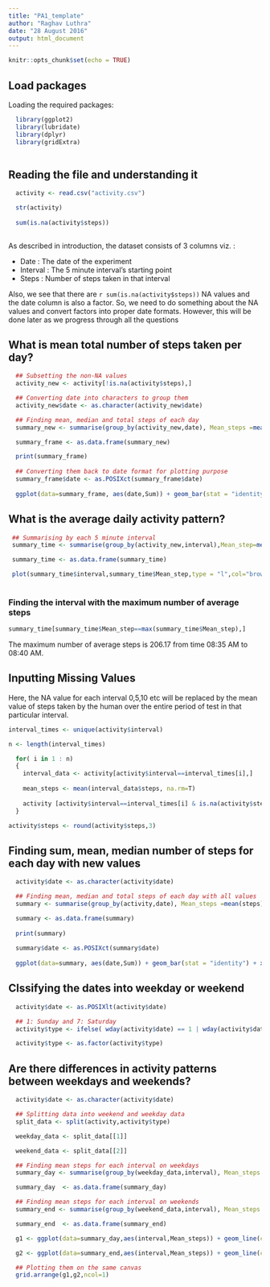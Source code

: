 ---
title: "PA1_template"
author: "Raghav Luthra"
date: "28 August 2016"
output: html_document
---

```{r setup, include=FALSE}
knitr::opts_chunk$set(echo = TRUE)
```

## Load packages

Loading the required packages:  

``` {r load, message=FALSE , warning=FALSE}

  library(ggplot2)
  library(lubridate) 
  library(dplyr)
  library(gridExtra)
  
```

## Reading the file and understanding it

```{r read}
  activity <- read.csv("activity.csv")

  str(activity)
  
  sum(is.na(activity$steps))
  
```

As described in introduction, the dataset consists of 3 columns viz. :  

- Date : The date of the experiment
- Interval : The 5 minute interval's starting point
- Steps : Number of steps taken in that interval

Also, we see that there are `r sum(is.na(activity$steps))` NA values and the date column is also a factor. So, we need to do something about the NA values and convert factors into proper date formats. However, this will be done later as we progress through all the questions

## What is mean total number of steps taken per day?

```{r hist_na,fig.width=8}

  ## Subsetting the non-NA values
  activity_new <- activity[!is.na(activity$steps),]

  ## Converting date into characters to group them
  activity_new$date <- as.character(activity_new$date)

  ## Finding mean, median and total steps of each day
  summary_new <- summarise(group_by(activity_new,date), Mean_steps =mean(steps),  Median_steps=median(steps), Sum=sum(steps))

  summary_frame <- as.data.frame(summary_new)

  print(summary_frame)
  
  ## Converting them back to date format for plotting purpose
  summary_frame$date <- as.POSIXct(summary_frame$date)
   
  ggplot(data=summary_frame, aes(date,Sum)) + geom_bar(stat = "identity") + xlab("Date") + ylab("Total steps") + ggtitle("Total steps each day from Oct, 2012 to Nov, 2012")

```

## What is the average daily activity pattern?

```{r daily}

 ## Summarising by each 5 minute interval
 summary_time <- summarise(group_by(activity_new,interval),Mean_step=mean(steps))

 summary_time <- as.data.frame(summary_time)

 plot(summary_time$interval,summary_time$Mean_step,type = "l",col="brown",lwd=1.5, xlab = "Interval",ylab =   "Mean Step", main = "Time series of mean number of steps")
  
```

### Finding the interval with the maximum number of average steps

```{r max}

summary_time[summary_time$Mean_step==max(summary_time$Mean_step),]

```

The maximum number of average steps is 206.17 from time 08:35 AM to 08:40 AM.

## Inputting Missing Values

Here, the NA value for each interval 0,5,10 etc will be replaced by the mean value of steps taken by the human over the entire period of test in that particular interval.

``` {r missing-val}

interval_times <- unique(activity$interval)

n <- length(interval_times)

  for( i in 1 : n)
  {
    interval_data <- activity[activity$interval==interval_times[i],]
    
    mean_steps <- mean(interval_data$steps, na.rm=T)
    
    activity [activity$interval==interval_times[i] & is.na(activity$steps), "steps" ] <- mean_steps
  }

activity$steps <- round(activity$steps,3)

```


## Finding sum, mean, median number of steps for each day with new values

``` {r s-m-m,fig.width=8}

  activity$date <- as.character(activity$date)

  ## Finding mean, median and total steps of each day with all values
  summary <- summarise(group_by(activity,date), Mean_steps =mean(steps), Median_steps=median(steps),   Sum=sum(steps))

  summary <- as.data.frame(summary)
 
  print(summary)
  
  summary$date <- as.POSIXct(summary$date)
   
  ggplot(data=summary, aes(date,Sum)) + geom_bar(stat = "identity") + xlab("Date") + ylab("Total steps") + ggtitle("Total steps each day from Oct, 2012 to Nov, 2012")

```

## Clssifying the dates into weekday or weekend

``` {r weekday-weekend}

  activity$date <- as.POSIXlt(activity$date)

  ## 1: Sunday and 7: Saturday
  activity$type <- ifelse( wday(activity$date) == 1 | wday(activity$date) == 7 ,"weekend" ,"weekday")

  activity$type <- as.factor(activity$type)

```

## Are there differences in activity patterns between weekdays and weekends?

``` {r time-w, fig.width=8, fig.height=9}

  activity$date <- as.character(activity$date)

  ## Splitting data into weekend and weekday data
  split_data <- split(activity,activity$type)

  weekday_data <- split_data[[1]]

  weekend_data <- split_data[[2]]

  ## Finding mean steps for each interval on weekdays
  summary_day <- summarise(group_by(weekday_data,interval), Mean_steps =mean(steps))

  summary_day  <- as.data.frame(summary_day)

  ## Finding mean steps for each interval on weekends
  summary_end <- summarise(group_by(weekend_data,interval), Mean_steps =mean(steps))

  summary_end  <- as.data.frame(summary_end)

  g1 <- ggplot(data=summary_day,aes(interval,Mean_steps)) + geom_line(colour="blue") + xlab("Interval") + ylab("Mean Step") + ggtitle("Weekday")

  g2 <- ggplot(data=summary_end,aes(interval,Mean_steps)) + geom_line(colour="blue") + xlab("Interval") + ylab("Mean Step") + ggtitle("Weekend")

  ## Plotting them on the same canvas
  grid.arrange(g1,g2,ncol=1)

```
